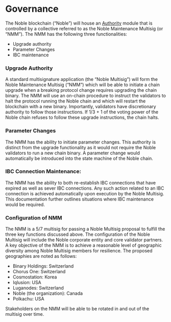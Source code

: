 # Governance

The Noble blockchain (“Noble”) will house an [Authority](../modules/authority.mdx) module that is controlled by a collective referred to as the Noble Maintenance 
Multisig (or “NMM”). The NMM has the following three functionalities:

- Upgrade authority
- Parameter Changes
- IBC maintenance

### Upgrade Authority 

A standard multisignature application (the “Noble Multisig”) will form the Noble Maintenance Multisig (“NMM”) which will be able to initiate a chain upgrade when a breaking protocol change requires upgrading the chain binary. The NMM will use an on-chain procedure to instruct the validators to halt the protocol running the Noble chain and which will restart the blockchain with a new binary. Importantly, validators have discretionary authority to follow those instructions. If 1/3 + 1 of the voting power of the Noble chain refuses to follow these upgrade instructions, the chain halts.

### Parameter Changes

The NMM has the ability to initiate parameter changes. This authority is distinct from the upgrade functionality as it would not require the Noble validators to run a new chain binary. A parameter change would automatically be introduced into the state machine of the Noble chain.

### IBC Connection Maintenance:

The NMM has the ability to both re-establish IBC connections that have expired as well as sever IBC connections. Any such action related to an IBC connection is achieved automatically upon execution by the Noble Multisig. This documentation further outlines situations where IBC maintenance would be required.

### Configuration of NMM

The NMM is a 5/7 multisig for passing a Noble Multisig proposal to fulfill the three key functions discussed above. The configuration of the Noble Multisig will include the Noble corporate entity and core validator partners. A key objective of the NMM is to achieve a reasonable level of geographic diversity among Noble Multisig members for resilience. The proposed geographies are noted as follows:

- Binary Holdings: Switzerland 
- Chorus One: Switzerland
- Cosmostation: Korea  
- Iqlusion: USA 
- Luganodes: Switzerland  
- Noble (the organization): Canada 
- Polkachu: USA 

Stakeholders on the NMM will be able to be rotated in and out of the multisig over time.